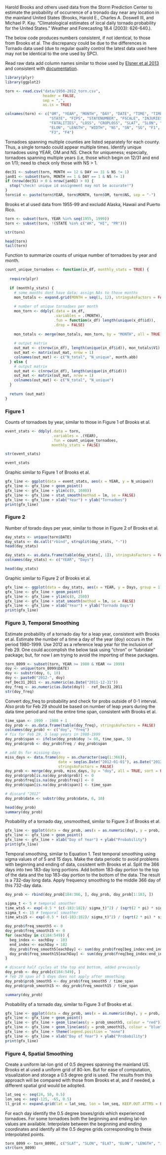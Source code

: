 Harold Brooks and others used data from the Storm Prediction Center to estimate the probability of occurrence of a tronado day near any location in the mainland United States (Brooks, Harold E., Charles A. Doswell III, and Michael P. Kay. "Climatological estimates of local daily tornado probability for the United States." Weather and Forecasting 18.4 (2003): 626-640.). 

The below code produces numbers consistent, if not identical, to those from Brooks et al. The discrepancy could be due to the differences in Tornado data used (due to regular quality control the latest data used here may not be identical to the one used by SPC).

Read raw data add column names similar to those used by [Elsner et al 2013](http://rpubs.com/jelsner/4205) and consistent with [documentation](http://www.spc.noaa.gov/gis/svrgis/). 

```r
library(plyr)
library(ggplot2)

torn <- read.csv("data/1950-2012_torn.csv", 
                 header = FALSE, 
                 sep = ",", 
                 as.is = TRUE)

colnames(torn) <- c("OM", "YEAR", "MONTH", "DAY", "DATE", "TIME", "TIMEZONE", 
                    "STATE", "FIPS", "STATENUMBER", "FSCALE", "INJURIES", 
                    "FATALITIES", "LOSS", "CROPLOSS", "SLAT", "SLON", "ELAT", 
                    "ELON", "LENGTH", "WIDTH", "NS", "SN", "SG", "F1", "F2", 
                    "F3", "F4")
```

Tornadoes spanning multiple counties are listed separately for each county. Thus, a single tornado could appear multiple times. Identify unique tornadoes using YEAR, OM and NS. Check for uniqueness; especially, tornadoes spanning multiple years (i.e, those which begin on 12/31 and end on 1/1); need to check only those with NS > 1.

```r
dec31 <- subset(torn, MONTH == 12 & DAY == 31 & NS != 1)
jan01 <- subset(torn, MONTH == 1 & DAY == 1 & NS != 1)
if (nrow(dec31) > 0 & nrow(jan01) > 0) {
  stop("check! unique id assignment may not be accurate!")
}
torn$id <- paste(torn$YEAR, torn$MONTH, torn$OM, torn$NS, sep = "-")
```

Brooks et al used data from 1955-99 and excludd Alaska, Hawaii and Puerto Rico. 

```r
torn <- subset(torn, YEAR %in% seq(1955, 1999))
torn <- subset(torn, !(STATE %in% c("AK", "HI", "PR")))

str(torn)

head(torn)
tail(torn)
```

Function to summarize counts of unique number of tornadoes by year and month.

```r
count_unique_tornadoes <- function(in_df, monthly_stats = TRUE) {
  
  require(plyr)
  
  if (monthly_stats) {
    # some months dont have data; assign NAs to those months
    mon_totals <- expand.grid(MONTH = seq(1, 12), stringsAsFactors = FALSE)
    
    # number of unique tornadoes per month
    mon_torn <- ddply(.data = in_df, 
                      .variables = .(MONTH),
                      .fun = function(x_df) length(unique(x_df$id)), 
                      .drop = FALSE)
    
    mon_totals <- merge(mon_totals, mon_torn, by = "MONTH", all = TRUE)
    
    # output matrix
    out_mat <- c(nrow(in_df), length(unique(in_df$id)), mon_totals$V1)
    out_mat <- matrix(out_mat, nrow = 1)
    colnames(out_mat) <- c("N_total", "N_unique", month.abb)  
  } else {
    # output matrix
    out_mat <- c(nrow(in_df), length(unique(in_df$id)))
    out_mat <- matrix(out_mat, nrow = 1)
    colnames(out_mat) <- c("N_total", "N_unique")      
  }
  
  return (out_mat)
}
```

### Figure 1
Counts of tornadoes by year, similar to those in Figure 1 of Brooks et al.

```r
event_stats <- ddply(.data = torn, 
                     .variables = .(YEAR), 
                     .fun = count_unique_tornadoes,
                     monthly_stats = FALSE)

str(event_stats)

event_stats
```

Graphic similar to Figure 1 of Brooks et al.

```r
gfx_line <- ggplot(data = event_stats, aes(x = YEAR, y = N_unique))
gfx_line <- gfx_line + geom_point()
gfx_line <- gfx_line + ylim(c(0, 1600))
gfx_line <- gfx_line + stat_smooth(method = lm, se = FALSE)
gfx_line <- gfx_line + xlab("Year") + ylab("Tornadoes")
print(gfx_line)
```

### Figure 2
Number of torado days per year, similar to those in Figure 2 of Brooks et al.

```r
day_stats <- unique(torn$DATE)
day_stats <- do.call("rbind", strsplit(day_stats, "-"))
head(day_stats)

day_stats <- as.data.frame(table(day_stats[, 1]), stringsAsFactors = FALSE)
colnames(day_stats) <- c("YEAR", "Days")

head(day_stats)
```

Graphic similar to Figure 2 of Brooks et al.

```r
gfx_line <- ggplot(data = day_stats, aes(x = YEAR, y = Days, group = 1))
gfx_line <- gfx_line + geom_point()
gfx_line <- gfx_line + ylim(c(0, 250))
gfx_line <- gfx_line + stat_smooth(method = lm, se = FALSE)
gfx_line <- gfx_line + xlab("Year") + ylab("Tornado Days")
print(gfx_line)
```


### Figure 3, Temporal Smoothing

Estimate probability of a tornado day for a leap year, consistent with Brooks et al. Estimate the number of a time a day of the year (doy) occurs in the period 1980-1999. Use 2012 as a reference leap year for the inclusion of Feb 29. One could accomplish the below task using "chron" or "lubridate" package; but, for now I am trying to avoid the importing of these packages.

```r
torn_8099 <- subset(torn, YEAR >= 1980 & YEAR <= 1999)
doy <- unique(torn_8099$DATE)
doy <- substr(doy, 6, 10)
doy <- paste0("2012-", doy)
ref_Dec31_2011 <- as.numeric(as.Date("2011-12-31"))
doy_freq <- as.numeric(as.Date(doy)) - ref_Dec31_2011
str(doy_freq)
```

Convert doy_freq to probability and check for probs outside of 0-1 interval. Also prob for Feb 29 should be based on number of leap years during the data time period and not the entire time span, consistent with Brooks et al.

```r
time_span <- 1999 - 1980 + 1
doy_prob <- as.data.frame(table(doy_freq), stringsAsFactors = FALSE)
colnames(doy_prob) <- c("doy", "freq")
# fix for Feb 29, 5 leap years in 1980-1999
doy_prob$span <- ifelse(doy_prob$doy != 60, time_span, 5)
doy_prob$prob <- doy_prob$freq / doy_prob$span

# add 0s for missing days
miss_days <- data.frame(doy = as.character(seq(1:366)),
                        date = seq(as.Date("2012-01-01"), as.Date("2012-12-31"), by = "day"),
                        stringsAsFactors = FALSE)
doy_prob <- merge(doy_prob, miss_days, by = "doy", all = TRUE, sort = FALSE)
doy_prob$prob[is.na(doy_prob$prob)] <- 0
doy_prob$freq[is.na(doy_prob$freq)] <- 0
doy_prob$span[is.na(doy_prob$span)] <- time_span

# discard "2012"
doy_prob$date <- substr(doy_prob$date, 6, 10)

head(doy_prob)                         
summary(doy_prob)
```

Probability of a tornado day, unsmoothed, similar to Figure 3 of Brooks et al.

```r
gfx_line <- ggplot(data = doy_prob, aes(x = as.numeric(doy), y = prob, group = 1))
gfx_line <- gfx_line + geom_point()
gfx_line <- gfx_line + xlab("Day of Year") + ylab("Probability")
print(gfx_line)
```

Temporal smoothing, similar to Equation 1. Test temporal smoothing using sigma values of of 5 and 15 days. Make the data periodic to avoid problems with beginning and ending of data, cosistent with Brooks et al. Split the 366 days into two 183-day long portions. Add bottom 183-day portion to the top of the data and the top 183-day portion to the bottom of the data. The result is a 732-day long data. Apply frequency smoothing to the middle 366 day of this 732-day data.

```r
doy_prob <- rbind(doy_prob[184:366, ], doy_prob, doy_prob[1:183, ])

sigma_t <- 5 # temporal smoother
time_wts5 <- exp(-0.5 * (c(-183:182)/ sigma_t)^2) / (sqrt(2 * pi) * sigma_t)
sigma_t <- 15 # temporal smoother
time_wts15 <- exp(-0.5 * (c(-183:182)/ sigma_t)^2) / (sqrt(2 * pi) * sigma_t)

doy_prob$freq_smooth5 <- 0
doy_prob$freq_smooth15 <- 0
for (eachDay in c(184:549)) {
  beg_index <- eachDay - 183
  end_index <- eachDay + 182
  doy_prob$freq_smooth5[eachDay] <- sum(doy_prob$freq[beg_index:end_index] * time_wts5) 
  doy_prob$freq_smooth15[eachDay] <- sum(doy_prob$freq[beg_index:end_index] * time_wts15) 
}

# discard half cycles at the top and bottom, added previously
doy_prob <- doy_prob[c(184:549), ]
# feb 29 span of 5 days does not apply after smoothing
doy_prob$prob_smooth5 <- doy_prob$freq_smooth5 / time_span
doy_prob$prob_smooth15 <- doy_prob$freq_smooth15 / time_span

summary(doy_prob)
```

Probability of a tornado day, similar to Figure 3 of Brooks et al.

```r
gfx_line <- ggplot(data = doy_prob, aes(x = as.numeric(doy), y = prob, group = 1))
gfx_line <- gfx_line + geom_point()
gfx_line <- gfx_line + geom_line(aes(y = prob_smooth5, colour = "red"))
gfx_line <- gfx_line + geom_line(aes(y = prob_smooth15, colour = "blue"))
gfx_line <- gfx_line + theme(legend.position = "none")
gfx_line <- gfx_line + xlab("Day of Year") + ylab("Probability")
print(gfx_line)
```

### Figure 4, Spatial Smoothing

Create a uniform lat-lon grid of 0.5 degrees spanning the mainland US. Brooks et al used a uniform grid of 80-km. But for ease of computation, visualization and storage a 0.5 degree grid is used. The results from this approach will be compared with those from Brooks et al, and if needed, a different spatial grid would be adopted.

```r
lat_seq <- seq(24, 50, 0.5)
lon_seq <- seq(-125, -65, 0.5)
ll_grid <- expand.grid(lat = lat_seq, lon = lon_seq, KEEP.OUT.ATTRS = FALSE)
```

For each day identify the 0.5 degree boxes/grids which experienced tornadoes. For some tornadoes both the beginning and ending lat-lon values are available. Interpolate between the beginning and ending coordinates and identify all the 0.5 degree grids corresponding to these interpolated points.

```r
torn_8099 <- torn_8099[, c("SLAT", "SLON", "ELAT", "ELON", "LENGTH", "id")]
str(torn_8099)
```

